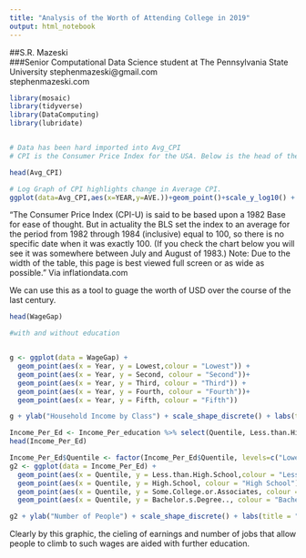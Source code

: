 ```yaml
---
title: "Analysis of the Worth of Attending College in 2019"
output: html_notebook
---
```


##S.R. Mazeski <br /> 
###Senior Computational Data Science student at The Pennsylvania State University
stephenmazeski@gmail.com <br /> 
stephenmazeski.com



```r
library(mosaic)
library(tidyverse)
library(DataComputing)
library(lubridate)



```

```r
# Data has been hard imported into Avg_CPI
# CPI is the Consumer Price Index for the USA. Below is the head of the data along with an explination of its importance in this analysis.

head(Avg_CPI)

```


```r
# Log Graph of CPI highlights change in Average CPI.
ggplot(data=Avg_CPI,aes(x=YEAR,y=AVE.))+geom_point()+scale_y_log10() + geom_smooth() + labs(title = "US Avg CPI History", caption = "Based on data from inflationdata.com")

```
"The Consumer Price Index (CPI-U) is said to be based upon a 1982 Base for ease of thought. But in actuality the BLS set the index to an average for the period from 1982 through 1984 (inclusive) equal to 100, so there is no specific date when it was exactly 100. (If you check the chart below you will see it was somewhere between July and August of 1983.)
Note: Due to the width of the table, this page is best viewed full screen or as wide as possible." Via inflationdata.com

We can use this as a tool to guage the worth of USD over the course of the last century.
```r
head(WageGap)
```
```r
#with and without education


g <- ggplot(data = WageGap) + 
  geom_point(aes(x = Year, y = Lowest,colour = "Lowest")) +
  geom_point(aes(x = Year, y = Second, colour = "Second"))+
  geom_point(aes(x = Year, y = Third, colour = "Third")) +
  geom_point(aes(x = Year, y = Fourth, colour = "Fourth"))+
  geom_point(aes(x = Year, y = Fifth, colour = "Fifth"))

g + ylab("Household Income by Class") + scale_shape_discrete() + labs(title = "Wages by Five Distinct Classes in the US", caption = "Based on data from The US Census Bureau")+ scale_color_discrete(breaks=c("Fifth", "Fourth", "Third", "Second", "Lowest"))
```

```r
Income_Per_Ed <- Income_Per_education %>% select(Quentile, Less.than.High.School, High.School, Some.College.or.Associates, Bachelor.s.Degree..)
head(Income_Per_Ed)

```

```r
Income_Per_Ed$Quentile <- factor(Income_Per_Ed$Quentile, levels=c("Lowest", "Second", "Third", "Fourth", "Fifth"))
g2 <- ggplot(data = Income_Per_Ed) + 
  geom_point(aes(x = Quentile, y = Less.than.High.School,colour = "Less than HS")) +
  geom_point(aes(x = Quentile, y = High.School, colour = "High School"))+
  geom_point(aes(x = Quentile, y = Some.College.or.Associates, colour = "Some College/Associates")) +
  geom_point(aes(x = Quentile, y = Bachelor.s.Degree.., colour = "Bachelors Degree +"))

g2 + ylab("Number of People") + scale_shape_discrete() + labs(title = "Income Quentile by Education Level", caption = "Based on data from The bls.gov")+ scale_color_discrete(breaks=c("Less than HS", "High School", "Some College/Associates", "Bachelors Degree +"))


```

Clearly by this graphic, the cieling of earnings and number of jobs that allow people to climb to such wages are aided with further education.





















